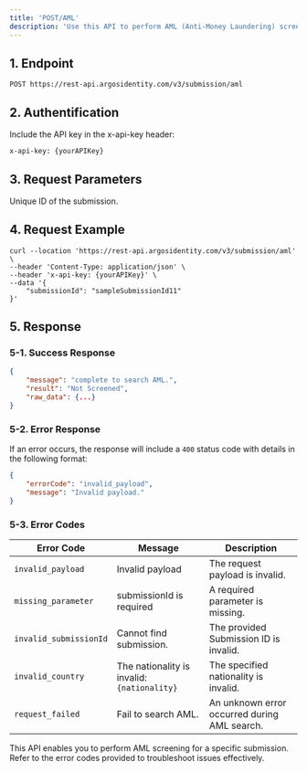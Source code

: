 ```yaml
---
title: 'POST/AML'
description: 'Use this API to perform AML (Anti-Money Laundering) screening on an already created Submission.'
---
```


## 1. Endpoint

```text POST/AML
POST https://rest-api.argosidentity.com/v3/submission/aml
```
## 2. Authentification

Include the API key in the x-api-key header:

```text x-api-key
x-api-key: {yourAPIKey}
```


## 3. Request Parameters

<ResponseField name="submissionId" type="string" required="true">
Unique ID of the submission.
</ResponseField>




## 4. Request Example

```curl POST/Submission
curl --location 'https://rest-api.argosidentity.com/v3/submission/aml' \
--header 'Content-Type: application/json' \
--header 'x-api-key: {yourAPIKey}' \
--data '{
    "submissionId": "sampleSubmissionId11"
}'
```

## 5. Response

### 5-1. Success Response
```json result.json
{
    "message": "complete to search AML.",
    "result": "Not Screened",
    "raw_data": {...}
}

```

### 5-2. Error Response
If an error occurs, the response will include a `400` status code with details in the following format:
```json error.json
{
    "errorCode": "invalid_payload",
    "message": "Invalid payload."
}
```
### 5-3. Error Codes
| Error Code             | Message                              | Description                                |
|------------------------|--------------------------------------|--------------------------------------------|
| `invalid_payload`      | Invalid payload                     | The request payload is invalid.           |
| `missing_parameter`    | submissionId is required            | A required parameter is missing.          |
| `invalid_submissionId` | Cannot find submission.             | The provided Submission ID is invalid.    |
| `invalid_country`      | The nationality is invalid: `{nationality}` | The specified nationality is invalid.    |
| `request_failed`       | Fail to search AML.                 | An unknown error occurred during AML search. |




This API enables you to perform AML screening for a specific submission. Refer to the error codes provided to troubleshoot issues effectively.